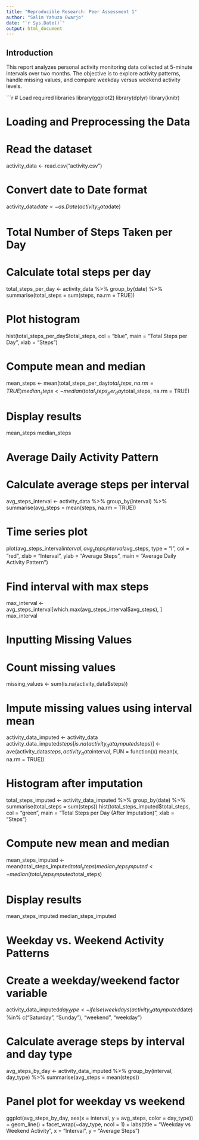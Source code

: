 ```yaml
---
title: "Reproducible Research: Peer Assessment 1"
author: "Salim Yahuza Gwarjo"
date: "`r Sys.Date()`"
output: html_document
---
```


## **Introduction**
This report analyzes personal activity monitoring data collected at 5-minute intervals over two months. The objective is to explore activity patterns, handle missing values, and compare weekday versus weekend activity levels.

```r
# Load required libraries
library(ggplot2)
library(dplyr)
library(knitr)

# Loading and Preprocessing the Data
# Read the dataset
activity_data <- read.csv("activity.csv")

# Convert date to Date format
activity_data$date <- as.Date(activity_data$date)

# Total Number of Steps Taken per Day
# Calculate total steps per day
total_steps_per_day <- activity_data %>% group_by(date) %>% summarise(total_steps = sum(steps, na.rm = TRUE))

# Plot histogram
hist(total_steps_per_day$total_steps, col = "blue", main = "Total Steps per Day", xlab = "Steps")

# Compute mean and median
mean_steps <- mean(total_steps_per_day$total_steps, na.rm = TRUE)
median_steps <- median(total_steps_per_day$total_steps, na.rm = TRUE)

# Display results
mean_steps
median_steps

# Average Daily Activity Pattern
# Calculate average steps per interval
avg_steps_interval <- activity_data %>% group_by(interval) %>% summarise(avg_steps = mean(steps, na.rm = TRUE))

# Time series plot
plot(avg_steps_interval$interval, avg_steps_interval$avg_steps, type = "l", col = "red", 
     xlab = "Interval", ylab = "Average Steps", main = "Average Daily Activity Pattern")

# Find interval with max steps
max_interval <- avg_steps_interval[which.max(avg_steps_interval$avg_steps), ]
max_interval

# Inputting Missing Values
# Count missing values
missing_values <- sum(is.na(activity_data$steps))

# Impute missing values using interval mean
activity_data_imputed <- activity_data
activity_data_imputed$steps[is.na(activity_data_imputed$steps)] <- 
  ave(activity_data$steps, activity_data$interval, FUN = function(x) mean(x, na.rm = TRUE))

# Histogram after imputation
total_steps_imputed <- activity_data_imputed %>% group_by(date) %>% summarise(total_steps = sum(steps))
hist(total_steps_imputed$total_steps, col = "green", main = "Total Steps per Day (After Imputation)", xlab = "Steps")

# Compute new mean and median
mean_steps_imputed <- mean(total_steps_imputed$total_steps)
median_steps_imputed <- median(total_steps_imputed$total_steps)

# Display results
mean_steps_imputed
median_steps_imputed

# Weekday vs. Weekend Activity Patterns
# Create a weekday/weekend factor variable
activity_data_imputed$day_type <- ifelse(weekdays(activity_data_imputed$date) %in% c("Saturday", "Sunday"), "weekend", "weekday")

# Calculate average steps by interval and day type
avg_steps_by_day <- activity_data_imputed %>% group_by(interval, day_type) %>% summarise(avg_steps = mean(steps))

# Panel plot for weekday vs weekend
ggplot(avg_steps_by_day, aes(x = interval, y = avg_steps, color = day_type)) +
  geom_line() +
  facet_wrap(~day_type, ncol = 1) +
  labs(title = "Weekday vs Weekend Activity", x = "Interval", y = "Average Steps")

